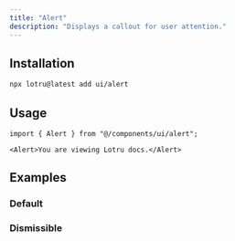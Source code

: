 ```yaml
---
title: "Alert"
description: "Displays a callout for user attention."
---
```


<ComponentPreview id="examples/alert-01" />

## Installation

```bash
npx lotru@latest add ui/alert
```

## Usage

```tsx
import { Alert } from "@/components/ui/alert";
```

```tsx
<Alert>You are viewing Lotru docs.</Alert>
```

## Examples

### Default

<ComponentPreview id="examples/alert-01" />

### Dismissible

<ComponentPreview id="examples/alert-02" />

